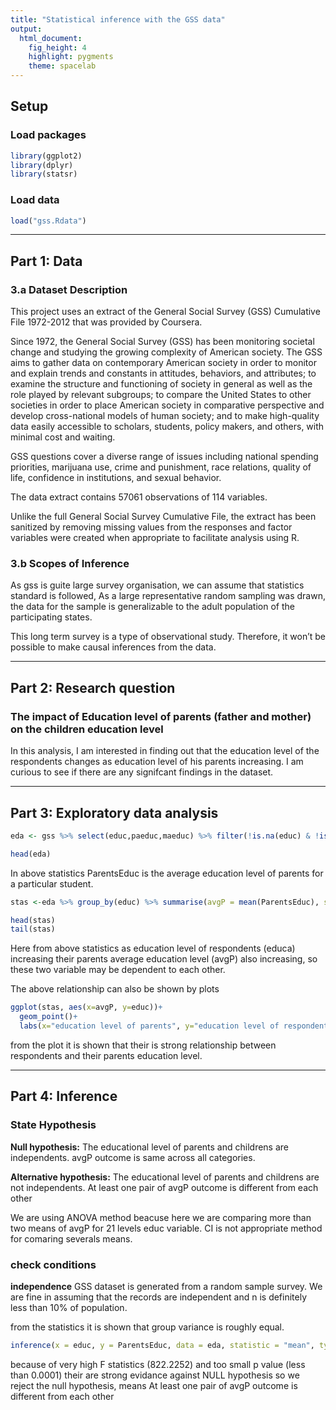 ```yaml
---
title: "Statistical inference with the GSS data"
output: 
  html_document: 
    fig_height: 4
    highlight: pygments
    theme: spacelab
---
```


## Setup

### Load packages

```r
library(ggplot2)
library(dplyr)
library(statsr)
```

### Load data

```r
load("gss.Rdata")
```



* * *

## Part 1: Data

### 3.a Dataset Description
This project uses an extract of the General Social Survey (GSS) Cumulative File 1972-2012 that was provided by Coursera.

Since 1972, the General Social Survey (GSS) has been monitoring societal change and studying the growing complexity of American society. The GSS aims to gather data on contemporary American society in order to monitor and explain trends and constants in attitudes, behaviors, and attributes; to examine the structure and functioning of society in general as well as the role played by relevant subgroups; to compare the United States to other societies in order to place American society in comparative perspective and develop cross-national models of human society; and to make high-quality data easily accessible to scholars, students, policy makers, and others, with minimal cost and waiting.

GSS questions cover a diverse range of issues including national spending priorities, marijuana use, crime and punishment, race relations, quality of life, confidence in institutions, and sexual behavior.

The data extract contains 57061 observations of 114 variables.

Unlike the full General Social Survey Cumulative File, the extract has been sanitized by removing missing values from the responses and factor variables were created when appropriate to facilitate analysis using R.

### 3.b Scopes of Inference
As gss is guite large survey organisation, we can assume that statistics standard is followed, As a large representative random sampling was drawn, the data for the sample is generalizable to the adult population of the participating states.

This long term survey is a type of observational study. Therefore, it won’t be possible to make causal inferences from the data.

* * *

## Part 2: Research question

### The impact of Education level of parents (father and mother) on the children education level

In this analysis, I am interested in finding out that the education level of the respondents changes as education level of his parents increasing. I am curious to see if there are any signifcant findings in the dataset.

* * *

## Part 3: Exploratory data analysis

```r
eda <- gss %>% select(educ,paeduc,maeduc) %>% filter(!is.na(educ) & !is.na(paeduc) & !is.na(maeduc)) %>% mutate(ParentsEduc = (paeduc+maeduc)/2)

head(eda)
```

In above statistics ParentsEduc is the average education level of parents for a particular student.

```r
stas <-eda %>% group_by(educ) %>% summarise(avgP = mean(ParentsEduc), sd = sd(ParentsEduc), n= n())

head(stas)
tail(stas)
```

Here from above statistics as education level of respondents (educa) increasing their parents average education level (avgP) also increasing, so these two variable may be dependent to each other.

The above relationship can also be shown by plots
```r
ggplot(stas, aes(x=avgP, y=educ))+
  geom_point()+
  labs(x="education level of parents", y="education level of respondents")
```

from the plot it is shown that their is strong relationship between respondents and their parents education level.

* * *

## Part 4: Inference

### State Hypothesis
**Null hypothesis:** The educational level of parents and childrens are independents. avgP outcome is same across all categories.

**Alternative hypothesis:** The educational level of parents and childrens are not independents. At least one pair of avgP outcome is different from each other

We are using ANOVA method beacuse here we are comparing more than two means of avgP for 21 levels educ variable.
CI is not appropriate method for comaring severals means.

### check conditions
**independence** GSS dataset is generated from a random sample survey. We are fine in assuming that the records are independent and n is definitely less than 10% of population.

from the statistics it is shown that group variance is roughly equal.
```r
inference(x = educ, y = ParentsEduc, data = eda, statistic = "mean", type = "ht", null = 0, alternative = "greater", method = "theoretical")
```

because of very high F statistics (822.2252) and too small p value (less than 0.0001) their are strong evidance against NULL hypothesis so we reject the null hypothesis, means At least one pair of avgP outcome is different from each other
